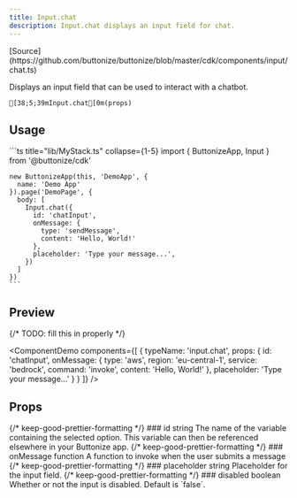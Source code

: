 ```yaml
---
title: Input.chat
description: Input.chat displays an input field for chat.
---
```




<FrameworkSelect>
	<FrameworkContent>
		<Fragment slot="cdk">
			[Source](https://github.com/buttonize/buttonize/blob/master/cdk/components/input/chat.ts)
		</Fragment>
	</FrameworkContent>
</FrameworkSelect>

Displays an input field that can be used to interact with a chatbot.

```ansi frame="none"
[38;5;39mInput.chat[0m(props)
```

## Usage

<FrameworkContent>
   <Fragment slot="cdk">
    ```ts title="lib/MyStack.ts" collapse={1-5}
    import { ButtonizeApp, Input } from '@buttonize/cdk'

    new ButtonizeApp(this, 'DemoApp', {
      name: 'Demo App'
    }).page('DemoPage', {
      body: [
        Input.chat({
          id: 'chatInput',
          onMessage: {
            type: 'sendMessage',
            content: 'Hello, World!'
          },
          placeholder: 'Type your message...',
        })
      ]
    })
    ```

   </Fragment>
</FrameworkContent>

## Preview

{/* TODO: fill this in properly */}

<ComponentDemo
	components={[
		{
			typeName: 'input.chat',
			props: {
				id: 'chatInput',
				onMessage: {
					type: 'aws',
					region: 'eu-central-1',
					service: 'bedrock',
					command: 'invoke',
					content: 'Hello, World!'
				},
				placeholder: 'Type your message...'
			}
		}
	]}
/>

## Props

<FrameworkContent>
	<Fragment slot="cdk">
		<PropDescription>
			<Fragment slot="title">
				{/* keep-good-prettier-formatting */}
				### id
			</Fragment>
			<PropMarker slot="markers" type="required" />
			<Fragment slot="type">string</Fragment>
			<Fragment slot="description">
				The name of the variable containing the selected option. This variable
				can then be referenced elsewhere in your Buttonize app.
			</Fragment>
		</PropDescription>
		<PropDescription>
			<Fragment slot="title">
				{/* keep-good-prettier-formatting */}
				### onMessage
			</Fragment>
			<PropMarker slot="markers" type="required" />
			<Fragment slot="type">function</Fragment>
			<Fragment slot="description">
				A function to invoke when the user submits a message
			</Fragment>
		</PropDescription>
		<PropDescription>
			<Fragment slot="title">
				{/* keep-good-prettier-formatting */}
				### placeholder
			</Fragment>
			<PropMarker slot="markers" type="optional" />
			<Fragment slot="type">string</Fragment>
			<Fragment slot="description">Placeholder for the input field.</Fragment>
		</PropDescription>
		<PropDescription>
			<Fragment slot="title">
				{/* keep-good-prettier-formatting */}
				### disabled
			</Fragment>
			<PropMarker slot="markers" type="optional" />
			<Fragment slot="type">boolean</Fragment>
			<Fragment slot="description">
				Whether or not the input is disabled. Default is `false`.
			</Fragment>
		</PropDescription>
		<SpacingProps />
		<SizingProps />
	</Fragment>
</FrameworkContent>
